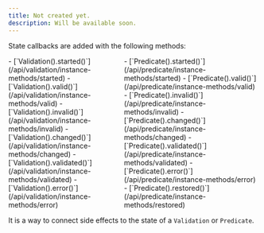 ```yaml
---
title: Not created yet.
description: Will be available soon.
---
```


State callbacks are added with the following methods:

<div style="display: flex">
<span>
- [`Validation().started()`](/api/validation/instance-methods/started)
- [`Validation().valid()`](/api/validation/instance-methods/valid)
- [`Validation().invalid()`](/api/validation/instance-methods/invalid)
- [`Validation().changed()`](/api/validation/instance-methods/changed)
- [`Validation().validated()`](/api/validation/instance-methods/validated)
- [`Validation().error()`](/api/validation/instance-methods/error)
</span>
<span>
- [`Predicate().started()`](/api/predicate/instance-methods/started)
- [`Predicate().valid()`](/api/predicate/instance-methods/valid)
- [`Predicate().invalid()`](/api/predicate/instance-methods/invalid)
- [`Predicate().changed()`](/api/predicate/instance-methods/changed)
- [`Predicate().validated()`](/api/predicate/instance-methods/validated)
- [`Predicate().error()`](/api/predicate/instance-methods/error)
- [`Predicate().restored()`](/api/predicate/instance-methods/restored)
</span>
</div>

It is a way to connect side effects to the state of a `Validation` or `Predicate`.